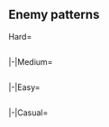 {{Notice|The following enemy patterns and ship drops were auto-generated and currently are under review.<br>Use with caution!}}
==Enemy patterns==
<!--
AUTOGENERATED, leave a comment on this subpage if you have found any issues (incorrect or missing info, non-optimal order, etc.)
-->
{{Section}}
<tabber>
Hard=
{{Event/Map|
{{Event/MapNode|A|Hard|x=90|y=143}}
{{Event/MapNode|B|Hard|x=97|y=200}}
{{Event/MapNode|C|Hard|x=105|y=260}}
{{Event/MapNode|D|Hard|x=148|y=198}}
{{Event/MapNode|E|Hard|x=183|y=109}}
{{Event/MapNode|F|Hard|x=194|y=170}}
{{Event/MapNode|G|Hard|x=190|y=212}}
{{Event/MapNode|H|Hard|x=240|y=189}}
{{Event/MapNode|I|Hard|x=300|y=205}}
{{Event/MapNode|J|Hard|x=340|y=190}}
{{Event/MapNode|K|Hard|x=355|y=295}}
{{Event/MapNode|L|Hard|x=395|y=135}}
{{Event/MapNode|M|Hard|x=412|y=175}}
{{Event/MapNode|N|Hard|x=450|y=285}}
{{Event/MapNode|O|Hard|x=454|y=160}}
{{Event/MapNode|P|Hard|x=480|y=230}}
{{Event/MapNode|Q|Hard|x=504|y=300}}
{{Event/MapNode|R|Hard|x=515|y=105}}
{{Event/MapNode|S|Hard|x=523|y=205}}
{{Event/MapNode|T|Hard|x=580|y=305}}
{{Event/MapNode|U|Hard|x=585|y=180}}
}}
<div class="scrollable" style="width:800px;max-height:400px;overflow:auto;">
{{NodeInfo
|AB
|Raid
|Diamond
|Standard Carrier Wo-Class/Flagship IV
|Standard Carrier Wo-Class/Flagship
|Standard Carrier Wo-Class/Flagship
|Battleship Ta-Class/Elite
|Heavy Cruiser Ne-Class/Elite
|Heavy Cruiser Ne-Class/Elite
|-
|AB
|Raid
|Diamond
|Aircraft Carrier Princess/III
|Standard Carrier Wo-Class/Flagship IV
|Standard Carrier Wo-Class/Flagship
|Battleship Ta-Class/Elite
|Heavy Cruiser Ne-Class/Elite
|Heavy Cruiser Ne-Class/Elite
|-
|AB
|Raid
|Diamond
|Aircraft Carrier Princess/IV
|Standard Carrier Wo-Class/Flagship IV
|Standard Carrier Wo-Class/Flagship IV
|Battleship Ta-Class/Flagship
|Heavy Cruiser Ne-Class/Elite
|Heavy Cruiser Ne-Class/Elite
}}
{{NodeInfo|diff=Hard|name=深海潜水艦 通商破壊部隊 III群
|A
|Normal
|{{TooltipSimple|Echelon|19% (4025/21147)}}<br>{{TooltipSimple|Line Abreast|14% (3062/21147)}}
|Submarine Ka-Class/Elite
|Submarine Ka-Class/Elite
|Submarine Ka-Class
|Submarine Ka-Class
|-
|A
|Normal
|{{TooltipSimple|Echelon|19% (4098/21147)}}<br>{{TooltipSimple|Line Abreast|19% (4044/21147)}}
|Submarine Ka-Class/Elite
|Submarine Ka-Class/Elite
|Submarine Ka-Class/Elite
|Submarine Ka-Class
|-
|A
|Normal
|{{TooltipSimple|Echelon|14% (2946/21147)}}<br>{{TooltipSimple|Line Abreast|14% (2972/21147)}}
|Submarine Ka-Class/Elite
|Submarine Ka-Class/Elite
|Submarine Ka-Class/Elite
|Submarine Ka-Class/Elite
}}
{{NodeInfo|diff=Hard|name=深海通商破壊部隊 支援戦闘団
|B
|Normal
|{{TooltipSimple|Line Ahead|45% (7851/17556)}}<br>{{TooltipSimple|Double Line|30% (5328/17556)}}<br>{{TooltipSimple|Echelon|25% (4377/17556)}}
|Submarine Ka-Class/Elite
|Submarine Ka-Class/Elite
|Light Cruiser Tsu-Class/Elite
|Destroyer Ro-Class/Late Model Elite
|Destroyer Ro-Class/Late Model
|Destroyer Ro-Class/Late Model
}}
{{NodeInfo|diff=Hard|name=深海潜水艦 通商破壊部隊 II群
|C
|Normal
|{{TooltipSimple|Echelon|9% (116/1309)}}<br>{{TooltipSimple|Line Abreast|9% (123/1309)}}
|Submarine So-Class/Elite
|Submarine So-Class
|Submarine So-Class
|Submarine So-Class
|Submarine So-Class
|-
|C
|Normal
|{{TooltipSimple|Echelon|22% (283/1309)}}<br>{{TooltipSimple|Line Abreast|20% (259/1309)}}
|Submarine So-Class/Elite
|Submarine So-Class/Elite
|Submarine So-Class
|Submarine So-Class
|Submarine So-Class
|-
|C
|Normal
|{{TooltipSimple|Echelon|20% (268/1309)}}<br>{{TooltipSimple|Line Abreast|20% (260/1309)}}
|Submarine So-Class/Elite
|Submarine So-Class/Elite
|Submarine So-Class/Elite
|Submarine So-Class
|Submarine So-Class
}}
{{NodeInfo|diff=Hard|name=深海任務部隊 艦載機群
|D
|Defense
|{{TooltipSimple|Diamond|25% (2800/11074)}}
|Standard Carrier Wo-Class/Kai Flagship II
|Light Carrier Nu-Class/Elite
|Light Carrier Nu-Class/Elite
|Light Cruiser Tsu-Class/Elite
|Destroyer Ha-Class/Late Model
|Destroyer Ha-Class/Late Model
|-
|D
|Defense
|{{TooltipSimple|Diamond|45% (4992/11074)}}
|Standard Carrier Wo-Class/Kai Flagship II
|Light Carrier Nu-Class/Elite II
|Light Carrier Nu-Class/Elite
|Light Cruiser Tsu-Class/Elite
|Destroyer Ha-Class/Late Model
|Destroyer Ha-Class/Late Model
|-
|D
|Defense
|{{TooltipSimple|Diamond|30% (3282/11074)}}
|Standard Carrier Wo-Class/Kai Flagship II
|Light Carrier Nu-Class/Elite II
|Light Carrier Nu-Class/Elite II
|Light Cruiser Tsu-Class/Elite
|Destroyer Ha-Class/Late Model
|Destroyer Ha-Class/Late Model
}}
{{NodeInfo|diff=Hard|name=深海潜水艦 通商破壊部隊 I群
|F
|Normal
|{{TooltipSimple|Echelon|10% (1053/10338)}}<br>{{TooltipSimple|Line Abreast|10% (1056/10338)}}
|Submarine So-Class/Elite
|Submarine So-Class
|Submarine So-Class
|Submarine So-Class
|Submarine So-Class
|-
|F
|Normal
|{{TooltipSimple|Echelon|20% (2017/10338)}}<br>{{TooltipSimple|Line Abreast|20% (2059/10338)}}
|Submarine So-Class/Elite
|Submarine So-Class/Elite
|Submarine So-Class
|Submarine So-Class
|Submarine So-Class
|-
|F
|Normal
|{{TooltipSimple|Echelon|20% (2061/10338)}}<br>{{TooltipSimple|Line Abreast|20% (2092/10338)}}
|Submarine So-Class/Elite
|Submarine So-Class/Elite
|Submarine So-Class/Elite
|Submarine So-Class
|Submarine So-Class
}}
{{NodeInfo|diff=Hard|name=深海任務部隊 艦載機群
|G
|Defense
|{{TooltipSimple|Diamond|25% (2187/8670)}}
|Aircraft Carrier Princess/III
|Light Cruiser Tsu-Class/Elite
|Destroyer Ha-Class/Late Model
|Destroyer Ha-Class/Late Model
|Destroyer Ha-Class/Late Model
|Destroyer Ha-Class/Late Model
|-
|G
|Defense
|{{TooltipSimple|Diamond|45% (3873/8670)}}
|Aircraft Carrier Princess/III
|Light Carrier Nu-Class/Elite II
|Light Cruiser Tsu-Class/Elite
|Destroyer Ha-Class/Late Model
|Destroyer Ha-Class/Late Model
|Destroyer Ha-Class/Late Model
|-
|G
|Defense
|{{TooltipSimple|Diamond|30% (2610/8670)}}
|Aircraft Carrier Princess/III
|Light Carrier Nu-Class/Elite II
|Light Carrier Nu-Class/Elite II
|Light Cruiser Tsu-Class/Elite
|Destroyer Ha-Class/Late Model
|Destroyer Ha-Class/Late Model
}}
{{NodeInfo|diff=Hard|name=深海任務部隊 護衛空母群
|I
|Normal
|{{TooltipSimple|Diamond|44% (7/16)}}
|Light Carrier Nu-Class/Kai Flagship IV
|Light Carrier Nu-Class/Elite II
|Light Carrier Nu-Class/Elite II
|Light Cruiser Tsu-Class/Elite
|Destroyer Ha-Class/Late Model
|Destroyer Ha-Class/Late Model
|-
|I
|Normal
|{{TooltipSimple|Diamond|31% (5/16)}}
|Light Carrier Nu-Class/Kai Flagship IV
|Light Carrier Nu-Class/Flagship III
|Light Carrier Nu-Class/Flagship III
|Light Cruiser Tsu-Class/Elite
|Destroyer Ha-Class/Late Model
|Destroyer Ha-Class/Late Model
|-
|I
|Normal
|{{TooltipSimple|Diamond|25% (4/16)}}
|Light Carrier Nu-Class/Kai Flagship IV
|Light Carrier Nu-Class/Flagship III
|Light Carrier Nu-Class/Flagship III
|Light Carrier Nu-Class/Flagship III
|Destroyer Ha-Class/Late Model
|Destroyer Ha-Class/Late Model
}}
{{NodeInfo|diff=Hard|name=深海任務部隊 護衛空母群
|J
|Defense
|{{TooltipSimple|Diamond|35% (24413/69765)}}
|Light Carrier Nu-Class/Kai Flagship IV
|Light Carrier Nu-Class/Elite II
|Light Carrier Nu-Class/Elite II
|Light Cruiser Tsu-Class/Elite
|Destroyer Ha-Class/Late Model
|Destroyer Ha-Class/Late Model
|-
|J
|Defense
|{{TooltipSimple|Diamond|40% (27883/69765)}}
|Light Carrier Nu-Class/Kai Flagship IV
|Light Carrier Nu-Class/Flagship III
|Light Carrier Nu-Class/Flagship III
|Light Cruiser Tsu-Class/Elite
|Destroyer Ha-Class/Late Model
|Destroyer Ha-Class/Late Model
|-
|J
|Defense
|{{TooltipSimple|Diamond|25% (17469/69765)}}
|Light Carrier Nu-Class/Kai Flagship IV
|Light Carrier Nu-Class/Flagship III
|Light Carrier Nu-Class/Flagship III
|Light Carrier Nu-Class/Flagship III
|Destroyer Ha-Class/Late Model
|Destroyer Ha-Class/Late Model
}}
{{NodeInfo|diff=Hard|name=深海任務部隊 空母群
|K
|Defense
|{{TooltipSimple|Diamond|25% (3275/13068)}}
|Standard Carrier Wo-Class/Kai Flagship II
|Light Carrier Nu-Class/Elite
|Light Carrier Nu-Class/Elite
|Light Cruiser Tsu-Class/Elite
|Destroyer Ha-Class/Late Model
|Destroyer Ha-Class/Late Model
|-
|K
|Defense
|{{TooltipSimple|Diamond|45% (5927/13068)}}
|Standard Carrier Wo-Class/Kai Flagship II
|Light Carrier Nu-Class/Elite II
|Light Carrier Nu-Class/Elite
|Light Cruiser Tsu-Class/Elite
|Destroyer Ha-Class/Late Model
|Destroyer Ha-Class/Late Model
|-
|K
|Defense
|{{TooltipSimple|Diamond|30% (3866/13068)}}
|Standard Carrier Wo-Class/Kai Flagship II
|Light Carrier Nu-Class/Elite II
|Light Carrier Nu-Class/Elite II
|Light Cruiser Tsu-Class/Elite
|Destroyer Ha-Class/Late Model
|Destroyer Ha-Class/Late Model
}}
{{NodeInfo|diff=Hard|name=深海潜水部隊 任務部隊付属群
|M
|Normal
|{{TooltipSimple|Echelon|28% (22/80)}}
|Submarine So-Class/Elite
|Submarine So-Class/Elite
|Submarine So-Class/Elite
|Submarine So-Class
|Submarine So-Class
|-
|M
|Normal
|{{TooltipSimple|Echelon|28% (22/80)}}
|Submarine So-Class/Elite
|Submarine So-Class/Elite
|Submarine So-Class/Elite
|Submarine So-Class/Elite
|Submarine So-Class/Elite
|-
|M
|Normal
|{{TooltipSimple|Echelon|19% (15/80)}}
|Submarine So-Class/Flagship
|Submarine So-Class/Elite
|Submarine So-Class/Elite
|Submarine So-Class/Elite
|Submarine So-Class/Elite
|-
|M
|Normal
|{{TooltipSimple|Echelon|26% (21/80)}}
|Submarine So-Class/Flagship
|Submarine So-Class/Flagship
|Submarine So-Class/Elite
|Submarine So-Class/Elite
|Submarine So-Class/Elite
}}
{{NodeInfo|diff=Hard|name=深海任務部隊 空母群
|N
|Normal
|{{TooltipSimple|Diamond|25% (16686/67831)}}
|Standard Carrier Wo-Class/Kai Flagship II
|Light Carrier Nu-Class/Elite
|Light Carrier Nu-Class/Elite
|Light Cruiser Tsu-Class/Elite
|Destroyer Ha-Class/Late Model
|Destroyer Ha-Class/Late Model
|-
|N
|Normal
|{{TooltipSimple|Diamond|45% (30622/67831)}}
|Standard Carrier Wo-Class/Kai Flagship II
|Light Carrier Nu-Class/Elite II
|Light Carrier Nu-Class/Elite
|Light Cruiser Tsu-Class/Elite
|Destroyer Ha-Class/Late Model
|Destroyer Ha-Class/Late Model
|-
|N
|Normal
|{{TooltipSimple|Diamond|30% (20523/67831)}}
|Standard Carrier Wo-Class/Kai Flagship II
|Light Carrier Nu-Class/Elite II
|Light Carrier Nu-Class/Elite II
|Light Cruiser Tsu-Class/Elite
|Destroyer Ha-Class/Late Model
|Destroyer Ha-Class/Late Model
}}
{{NodeInfo|diff=Hard|name=深海任務部隊 艦載機群
|O
|Defense
|{{TooltipSimple|Diamond|40% (113/282)}}
|Aircraft Carrier Princess/III
|Standard Carrier Wo-Class/Flagship IV
|Standard Carrier Wo-Class/Flagship
|Battleship Ta-Class/Elite
|Heavy Cruiser Ne-Class/Elite
|Heavy Cruiser Ne-Class/Elite
|-
|O
|Defense
|{{TooltipSimple|Diamond|44% (124/282)}}
|Aircraft Carrier Princess/IV
|Standard Carrier Wo-Class/Flagship IV
|Standard Carrier Wo-Class/Flagship IV
|Battleship Ta-Class/Flagship
|Heavy Cruiser Ne-Class/Elite
|Heavy Cruiser Ne-Class/Elite
|-
|O
|Defense
|{{TooltipSimple|Diamond|16% (45/282)}}
|Aircraft Carrier Princess/IV
|Standard Carrier Wo-Class/Kai Flagship IV
|Standard Carrier Wo-Class/Kai Flagship IV
|Battleship Ta-Class/Flagship
|Heavy Cruiser Ne-Class/Elite
|Heavy Cruiser Ne-Class/Elite
}}
{{NodeInfo|diff=Hard|name=深海任務部隊 空母II群
|P
|Normal
|{{TooltipSimple|Diamond|25% (987/3982)}}
|Standard Carrier Wo-Class/Kai Flagship II
|Light Carrier Nu-Class/Elite II
|Light Carrier Nu-Class/Elite II
|Destroyer Ha-Class/Late Model
|Destroyer Ha-Class/Late Model
|Destroyer Ha-Class/Late Model
|-
|P
|Normal
|{{TooltipSimple|Diamond|45% (1779/3982)}}
|Standard Carrier Wo-Class/Kai Flagship II
|Light Carrier Nu-Class/Elite II
|Light Carrier Nu-Class/Elite II
|Light Cruiser Tsu-Class/Elite
|Destroyer Ha-Class/Late Model
|Destroyer Ha-Class/Late Model
|-
|P
|Normal
|{{TooltipSimple|Diamond|31% (1216/3982)}}
|Standard Carrier Wo-Class/Kai Flagship II
|Light Carrier Nu-Class/Flagship III
|Light Carrier Nu-Class/Flagship III
|Light Cruiser Tsu-Class/Elite
|Destroyer Ha-Class/Late Model
|Destroyer Ha-Class/Late Model
}}
{{NodeInfo|diff=Hard|name=深海任務部隊 艦載機群
|Q
|Defense
|{{TooltipSimple|Diamond|26% (16643/64405)}}
|Aircraft Carrier Princess/III
|Standard Carrier Wo-Class/Flagship IV
|Standard Carrier Wo-Class/Flagship
|Battleship Ta-Class/Elite
|Heavy Cruiser Ne-Class/Elite
|Heavy Cruiser Ne-Class/Elite
|-
|Q
|Defense
|{{TooltipSimple|Diamond|49% (31385/64405)}}
|Aircraft Carrier Princess/IV
|Standard Carrier Wo-Class/Flagship IV
|Standard Carrier Wo-Class/Flagship IV
|Battleship Ta-Class/Flagship
|Heavy Cruiser Ne-Class/Elite
|Heavy Cruiser Ne-Class/Elite
|-
|Q
|Defense
|{{TooltipSimple|Diamond|25% (16377/64405)}}
|Aircraft Carrier Princess/IV
|Standard Carrier Wo-Class/Kai Flagship IV
|Standard Carrier Wo-Class/Kai Flagship IV
|Battleship Ta-Class/Flagship
|Heavy Cruiser Ne-Class/Elite
|Heavy Cruiser Ne-Class/Elite
}}
{{NodeInfo|diff=Hard|name=深海任務部隊 空母I群
|S
|Normal
|{{TooltipSimple|Diamond|25% (14693/59390)}}
|Standard Carrier Wo-Class/Kai Flagship IV
|Light Carrier Nu-Class/Elite II
|Light Carrier Nu-Class/Elite II
|Light Cruiser Tsu-Class/Elite
|Destroyer Ha-Class/Late Model
|Destroyer Ha-Class/Late Model
|-
|S
|Normal
|{{TooltipSimple|Diamond|45% (26841/59390)}}
|Standard Carrier Wo-Class/Kai Flagship IV
|Light Carrier Nu-Class/Flagship III
|Light Carrier Nu-Class/Elite II
|Light Cruiser Tsu-Class/Elite
|Destroyer Ha-Class/Late Model
|Destroyer Ha-Class/Late Model
|-
|S
|Normal
|{{TooltipSimple|Diamond|30% (17856/59390)}}
|Standard Carrier Wo-Class/Kai Flagship IV
|Light Carrier Nu-Class/Flagship III
|Light Carrier Nu-Class/Flagship III
|Light Cruiser Tsu-Class/Elite
|Destroyer Ha-Class/Late Model
|Destroyer Ha-Class/Late Model
}}
{{NodeInfo|diff=Hard|name=深海任務部隊 第二戦闘群旗艦
|U
|Boss
|{{TooltipSimple|Cruising<br>Formation 4|76% (40604/53559)}}
|Aircraft Carrier Princess/IV
|Standard Carrier Wo-Class/Flagship IV
|Standard Carrier Wo-Class/Flagship IV
|Battleship Ta-Class/Flagship
|Heavy Cruiser Ne-Class/Elite
|Heavy Cruiser Ne-Class/Elite
|Light Cruiser He-Class/Flagship
|Light Cruiser Tsu-Class/Elite
|Destroyer Ha-Class/Late Model
|Destroyer Ha-Class/Late Model
|Destroyer Ha-Class/Late Model
|Destroyer Ha-Class/Late Model
|-
|U
|Boss
|{{TooltipSimple|Cruising<br>Formation 4|24% (12955/53559)}}<br>(Final)
|Aircraft Carrier Princess/IV
|Standard Carrier Wo-Class/Kai Flagship IV
|Standard Carrier Wo-Class/Kai Flagship IV
|Battleship Ta-Class/Flagship
|Heavy Cruiser Ne-Class/Elite
|Heavy Cruiser Ne-Class/Elite
|Light Cruiser He-Class/Flagship
|Light Cruiser Tsu-Class/Elite
|Destroyer Ha-Class/Late Model Elite
|Destroyer Ha-Class/Late Model Elite
|Destroyer Ha-Class/Late Model Elite
|Destroyer Ha-Class/Late Model Elite
}}
</div> <!-- overflow -->
|-|Medium=
{{Event/Map|
{{Event/MapNode|A|Medium|x=90|y=143}}
{{Event/MapNode|B|Medium|x=97|y=200}}
{{Event/MapNode|C|Medium|x=105|y=260}}
{{Event/MapNode|D|Medium|x=148|y=198}}
{{Event/MapNode|E|Medium|x=183|y=109}}
{{Event/MapNode|F|Medium|x=194|y=170}}
{{Event/MapNode|G|Medium|x=190|y=212}}
{{Event/MapNode|H|Medium|x=240|y=189}}
{{Event/MapNode|I|Medium|x=300|y=205}}
{{Event/MapNode|J|Medium|x=340|y=190}}
{{Event/MapNode|K|Medium|x=355|y=295}}
{{Event/MapNode|L|Medium|x=395|y=135}}
{{Event/MapNode|M|Medium|x=412|y=175}}
{{Event/MapNode|N|Medium|x=450|y=285}}
{{Event/MapNode|O|Medium|x=454|y=160}}
{{Event/MapNode|P|Medium|x=480|y=230}}
{{Event/MapNode|Q|Medium|x=504|y=300}}
{{Event/MapNode|R|Medium|x=515|y=105}}
{{Event/MapNode|S|Medium|x=523|y=205}}
{{Event/MapNode|T|Medium|x=580|y=305}}
{{Event/MapNode|U|Medium|x=585|y=180}}
}}
<div class="scrollable" style="width:800px;max-height:400px;overflow:auto;">
{{NodeInfo|diff=Medium|name=深海潜水艦 通商破壊部隊 III群
|A
|Normal
|{{TooltipSimple|Echelon|20% (1144/5725)}}<br>{{TooltipSimple|Line Abreast|20% (1155/5725)}}
|Submarine Ka-Class/Elite
|Submarine Ka-Class
|Submarine Ka-Class
|Submarine Ka-Class
|-
|A
|Normal
|{{TooltipSimple|Echelon|19% (1112/5725)}}<br>{{TooltipSimple|Line Abreast|21% (1175/5725)}}
|Submarine Ka-Class/Elite
|Submarine Ka-Class/Elite
|Submarine Ka-Class
|Submarine Ka-Class
|-
|A
|Normal
|{{TooltipSimple|Echelon|9% (516/5725)}}<br>{{TooltipSimple|Line Abreast|11% (623/5725)}}
|Submarine Ka-Class/Elite
|Submarine Ka-Class/Elite
|Submarine Ka-Class/Elite
|Submarine Ka-Class
}}
{{NodeInfo|diff=Medium|name=深海通商破壊部隊 支援戦闘団
|B
|Normal
|{{TooltipSimple|Line Ahead|40% (1997/4985)}}<br>{{TooltipSimple|Double Line|35% (1741/4985)}}<br>{{TooltipSimple|Echelon|25% (1247/4985)}}
|Submarine Ka-Class/Elite
|Submarine Ka-Class/Elite
|Light Cruiser Tsu-Class
|Destroyer Ro-Class/Late Model
|Destroyer I-Class
|Destroyer I-Class
}}
{{NodeInfo|diff=Medium|name=深海潜水艦 通商破壊部隊 II群
|C
|Normal
|{{TooltipSimple|Echelon|21% (57/276)}}<br>{{TooltipSimple|Line Abreast|18% (50/276)}}
|Submarine So-Class/Elite
|Submarine So-Class
|Submarine So-Class
|Submarine So-Class
|-
|C
|Normal
|{{TooltipSimple|Echelon|20% (56/276)}}<br>{{TooltipSimple|Line Abreast|24% (65/276)}}
|Submarine So-Class/Elite
|Submarine So-Class
|Submarine So-Class
|Submarine So-Class
|Submarine So-Class
|-
|C
|Normal
|{{TooltipSimple|Echelon|8% (23/276)}}<br>{{TooltipSimple|Line Abreast|9% (25/276)}}
|Submarine So-Class/Elite
|Submarine So-Class/Elite
|Submarine So-Class
|Submarine So-Class
|Submarine So-Class
}}
{{NodeInfo|diff=Medium|name=深海任務部隊 艦載機群
|D
|Defense
|{{TooltipSimple|Diamond|25% (1050/4245)}}
|Standard Carrier Wo-Class/Flagship III
|Light Carrier Nu-Class
|Light Carrier Nu-Class
|Light Cruiser Tsu-Class
|Destroyer Ro-Class/Late Model
|Destroyer Ro-Class/Late Model
|-
|D
|Defense
|{{TooltipSimple|Diamond|45% (1923/4245)}}
|Standard Carrier Wo-Class/Flagship III
|Light Carrier Nu-Class/Elite
|Light Carrier Nu-Class
|Light Cruiser Tsu-Class
|Destroyer Ro-Class/Late Model
|Destroyer Ro-Class/Late Model
|-
|D
|Defense
|{{TooltipSimple|Diamond|30% (1272/4245)}}
|Standard Carrier Wo-Class/Flagship III
|Light Carrier Nu-Class/Elite
|Light Carrier Nu-Class/Elite
|Light Cruiser Tsu-Class
|Destroyer Ro-Class/Late Model
|Destroyer Ro-Class/Late Model
}}
{{NodeInfo|diff=Medium|name=深海潜水艦 通商破壊部隊 I群
|F
|Normal
|{{TooltipSimple|Echelon|21% (850/4073)}}<br>{{TooltipSimple|Line Abreast|20% (811/4073)}}
|Submarine So-Class/Elite
|Submarine So-Class
|Submarine So-Class
|Submarine So-Class
|-
|F
|Normal
|{{TooltipSimple|Echelon|19% (771/4073)}}<br>{{TooltipSimple|Line Abreast|19% (784/4073)}}
|Submarine So-Class/Elite
|Submarine So-Class
|Submarine So-Class
|Submarine So-Class
|Submarine So-Class
|-
|F
|Normal
|{{TooltipSimple|Echelon|10% (423/4073)}}<br>{{TooltipSimple|Line Abreast|11% (434/4073)}}
|Submarine So-Class/Elite
|Submarine So-Class/Elite
|Submarine So-Class
|Submarine So-Class
|Submarine So-Class
}}
{{NodeInfo|diff=Medium|name=深海任務部隊 艦載機群
|G
|Defense
|{{TooltipSimple|Diamond|24% (877/3589)}}
|Aircraft Carrier Princess/II
|Light Cruiser Tsu-Class
|Destroyer Ro-Class/Late Model
|Destroyer Ro-Class/Late Model
|Destroyer Ro-Class/Late Model
|Destroyer Ro-Class/Late Model
|-
|G
|Defense
|{{TooltipSimple|Diamond|46% (1643/3589)}}
|Aircraft Carrier Princess/II
|Light Carrier Nu-Class/Elite
|Light Cruiser Tsu-Class
|Destroyer Ro-Class/Late Model
|Destroyer Ro-Class/Late Model
|Destroyer Ro-Class/Late Model
|-
|G
|Defense
|{{TooltipSimple|Diamond|30% (1069/3589)}}
|Aircraft Carrier Princess/II
|Light Carrier Nu-Class/Elite II
|Light Carrier Nu-Class/Elite
|Light Cruiser Tsu-Class
|Destroyer Ro-Class/Late Model
|Destroyer Ro-Class/Late Model
}}
{{NodeInfo|diff=Medium|name=深海任務部隊 護衛空母群
|I
|Normal
|{{TooltipSimple|Diamond|34% (36/106)}}
|Light Carrier Nu-Class/Kai Flagship IV
|Light Carrier Nu-Class/Elite
|Light Carrier Nu-Class/Elite
|Light Cruiser Tsu-Class
|Destroyer Ro-Class/Late Model
|Destroyer Ro-Class/Late Model
|-
|I
|Normal
|{{TooltipSimple|Diamond|45% (48/106)}}
|Light Carrier Nu-Class/Kai Flagship IV
|Light Carrier Nu-Class/Elite II
|Light Carrier Nu-Class/Elite II
|Light Cruiser Tsu-Class
|Destroyer Ro-Class/Late Model
|Destroyer Ro-Class/Late Model
|-
|I
|Normal
|{{TooltipSimple|Diamond|21% (22/106)}}
|Light Carrier Nu-Class/Kai Flagship IV
|Light Carrier Nu-Class/Elite II
|Light Carrier Nu-Class/Elite II
|Light Carrier Nu-Class/Elite II
|Destroyer Ro-Class/Late Model
|Destroyer Ro-Class/Late Model
}}
{{NodeInfo|diff=Medium|name=深海任務部隊 護衛空母群
|J
|Defense
|{{TooltipSimple|Diamond|35% (8942/25243)}}
|Light Carrier Nu-Class/Kai Flagship IV
|Light Carrier Nu-Class/Elite
|Light Carrier Nu-Class/Elite
|Light Cruiser Tsu-Class
|Destroyer Ro-Class/Late Model
|Destroyer Ro-Class/Late Model
|-
|J
|Defense
|{{TooltipSimple|Diamond|40% (10024/25243)}}
|Light Carrier Nu-Class/Kai Flagship IV
|Light Carrier Nu-Class/Elite II
|Light Carrier Nu-Class/Elite II
|Light Cruiser Tsu-Class
|Destroyer Ro-Class/Late Model
|Destroyer Ro-Class/Late Model
|-
|J
|Defense
|{{TooltipSimple|Diamond|25% (6277/25243)}}
|Light Carrier Nu-Class/Kai Flagship IV
|Light Carrier Nu-Class/Elite II
|Light Carrier Nu-Class/Elite II
|Light Carrier Nu-Class/Elite II
|Destroyer Ro-Class/Late Model
|Destroyer Ro-Class/Late Model
}}
{{NodeInfo|diff=Medium|name=深海任務部隊 空母群
|K
|Defense
|{{TooltipSimple|Diamond|26% (1527/5895)}}
|Standard Carrier Wo-Class/Flagship III
|Light Carrier Nu-Class
|Light Carrier Nu-Class
|Light Cruiser Tsu-Class
|Destroyer Ro-Class/Late Model
|Destroyer Ro-Class/Late Model
|-
|K
|Defense
|{{TooltipSimple|Diamond|45% (2630/5895)}}
|Standard Carrier Wo-Class/Flagship III
|Light Carrier Nu-Class/Elite
|Light Carrier Nu-Class
|Light Cruiser Tsu-Class
|Destroyer Ro-Class/Late Model
|Destroyer Ro-Class/Late Model
|-
|K
|Defense
|{{TooltipSimple|Diamond|29% (1738/5895)}}
|Standard Carrier Wo-Class/Flagship III
|Light Carrier Nu-Class/Elite
|Light Carrier Nu-Class/Elite
|Light Cruiser Tsu-Class
|Destroyer Ro-Class/Late Model
|Destroyer Ro-Class/Late Model
}}
{{NodeInfo|diff=Medium|name=深海潜水部隊 任務部隊付属群
|M
|Normal
|{{TooltipSimple|Echelon|19% (52/273)}}
|Submarine So-Class/Elite
|Submarine So-Class
|Submarine So-Class
|Submarine So-Class
|-
|M
|Normal
|{{TooltipSimple|Echelon|31% (85/273)}}
|Submarine So-Class/Elite
|Submarine So-Class/Elite
|Submarine So-Class
|Submarine So-Class
|-
|M
|Normal
|{{TooltipSimple|Echelon|32% (86/273)}}
|Submarine So-Class/Elite
|Submarine So-Class/Elite
|Submarine So-Class
|Submarine So-Class
|Submarine So-Class
|-
|M
|Normal
|{{TooltipSimple|Echelon|18% (50/273)}}
|Submarine So-Class/Elite
|Submarine So-Class/Elite
|Submarine So-Class/Elite
|Submarine So-Class
|Submarine So-Class
}}
{{NodeInfo|diff=Medium|name=深海任務部隊 空母群
|N
|Normal
|{{TooltipSimple|Diamond|25% (6082/24606)}}
|Standard Carrier Wo-Class/Flagship III
|Light Carrier Nu-Class
|Light Carrier Nu-Class
|Light Cruiser Tsu-Class
|Destroyer Ro-Class/Late Model
|Destroyer Ro-Class/Late Model
|-
|N
|Normal
|{{TooltipSimple|Diamond|45% (11083/24606)}}
|Standard Carrier Wo-Class/Flagship III
|Light Carrier Nu-Class/Elite
|Light Carrier Nu-Class
|Light Cruiser Tsu-Class
|Destroyer Ro-Class/Late Model
|Destroyer Ro-Class/Late Model
|-
|N
|Normal
|{{TooltipSimple|Diamond|30% (7441/24606)}}
|Standard Carrier Wo-Class/Flagship III
|Light Carrier Nu-Class/Elite
|Light Carrier Nu-Class/Elite
|Light Cruiser Tsu-Class
|Destroyer Ro-Class/Late Model
|Destroyer Ro-Class/Late Model
}}
{{NodeInfo|diff=Medium|name=深海任務部隊 艦載機群
|O
|Defense
|{{TooltipSimple|Diamond|43% (358/835)}}
|Aircraft Carrier Princess/II
|Standard Carrier Wo-Class/Flagship
|Standard Carrier Wo-Class/Elite
|Battleship Ta-Class
|Heavy Cruiser Ne-Class
|Heavy Cruiser Ne-Class
|-
|O
|Defense
|{{TooltipSimple|Diamond|37% (313/835)}}
|Aircraft Carrier Princess/II
|Standard Carrier Wo-Class/Flagship
|Standard Carrier Wo-Class/Flagship
|Battleship Ta-Class
|Heavy Cruiser Ne-Class
|Heavy Cruiser Ne-Class
|-
|O
|Defense
|{{TooltipSimple|Diamond|20% (164/835)}}
|Aircraft Carrier Princess/III
|Standard Carrier Wo-Class/Flagship
|Standard Carrier Wo-Class/Flagship
|Battleship Ta-Class/Elite
|Heavy Cruiser Ne-Class/Elite
|Heavy Cruiser Ne-Class/Elite
}}
{{NodeInfo|diff=Medium|name=深海任務部隊 空母II群
|P
|Normal
|{{TooltipSimple|Diamond|46% (895/1948)}}
|Standard Carrier Wo-Class/Flagship IV
|Light Carrier Nu-Class/Elite II
|Light Cruiser Tsu-Class
|Destroyer Ro-Class/Late Model
|Destroyer Ro-Class/Late Model
|Destroyer I-Class
|-
|P
|Normal
|{{TooltipSimple|Diamond|24% (465/1948)}}
|Standard Carrier Wo-Class/Flagship IV
|Light Carrier Nu-Class/Elite
|Light Carrier Nu-Class/Elite
|Destroyer Ro-Class/Late Model
|Destroyer Ro-Class/Late Model
|Destroyer I-Class
|-
|P
|Normal
|{{TooltipSimple|Diamond|30% (588/1948)}}
|Standard Carrier Wo-Class/Flagship IV
|Light Carrier Nu-Class/Elite II
|Light Carrier Nu-Class/Elite II
|Light Cruiser Tsu-Class
|Destroyer Ro-Class/Late Model
|Destroyer Ro-Class/Late Model
}}
{{NodeInfo|diff=Medium|name=深海任務部隊 艦載機群
|Q
|Defense
|{{TooltipSimple|Diamond|36% (8339/22978)}}
|Aircraft Carrier Princess/II
|Standard Carrier Wo-Class/Flagship
|Standard Carrier Wo-Class/Elite
|Battleship Ta-Class
|Heavy Cruiser Ne-Class
|Heavy Cruiser Ne-Class
|-
|Q
|Defense
|{{TooltipSimple|Diamond|45% (10315/22978)}}
|Aircraft Carrier Princess/II
|Standard Carrier Wo-Class/Flagship
|Standard Carrier Wo-Class/Flagship
|Battleship Ta-Class
|Heavy Cruiser Ne-Class
|Heavy Cruiser Ne-Class
|-
|Q
|Defense
|{{TooltipSimple|Diamond|19% (4324/22978)}}
|Aircraft Carrier Princess/III
|Standard Carrier Wo-Class/Flagship
|Standard Carrier Wo-Class/Flagship
|Battleship Ta-Class/Elite
|Heavy Cruiser Ne-Class/Elite
|Heavy Cruiser Ne-Class/Elite
}}
{{NodeInfo|diff=Medium|name=深海任務部隊 空母I群
|S
|Normal
|{{TooltipSimple|Diamond|25% (5647/22654)}}
|Standard Carrier Wo-Class/Flagship IV
|Light Carrier Nu-Class/Elite
|Light Cruiser Tsu-Class
|Destroyer Ro-Class/Late Model
|Destroyer Ro-Class/Late Model
|Destroyer Ro-Class/Late Model
|-
|S
|Normal
|{{TooltipSimple|Diamond|45% (10152/22654)}}
|Standard Carrier Wo-Class/Flagship IV
|Light Carrier Nu-Class/Elite II
|Light Cruiser Tsu-Class
|Destroyer Ro-Class/Late Model
|Destroyer Ro-Class/Late Model
|Destroyer Ro-Class/Late Model
|-
|S
|Normal
|{{TooltipSimple|Diamond|30% (6855/22654)}}
|Standard Carrier Wo-Class/Flagship IV
|Light Carrier Nu-Class/Elite II
|Light Carrier Nu-Class/Elite II
|Light Cruiser Tsu-Class
|Destroyer Ro-Class/Late Model
|Destroyer Ro-Class/Late Model
}}
{{NodeInfo|diff=Medium|name=深海任務部隊 第二戦闘群旗艦
|U
|Boss
|{{TooltipSimple|Cruising<br>Formation 4|81% (17077/21114)}}
|Aircraft Carrier Princess/III
|Standard Carrier Wo-Class/Flagship
|Standard Carrier Wo-Class/Flagship
|Battleship Ta-Class/Elite
|Heavy Cruiser Ne-Class/Elite
|Heavy Cruiser Ne-Class/Elite
|Light Cruiser Ho-Class/Flagship
|Light Cruiser Tsu-Class
|Destroyer Ro-Class/Late Model
|Destroyer I-Class
|Destroyer I-Class
|Destroyer I-Class
|-
|U
|Boss
|{{TooltipSimple|Cruising<br>Formation 4|19% (4037/21114)}}<br>(Final)
|Aircraft Carrier Princess/III
|Standard Carrier Wo-Class/Flagship IV
|Standard Carrier Wo-Class/Flagship IV
|Battleship Ta-Class/Elite
|Heavy Cruiser Ne-Class/Elite
|Heavy Cruiser Ne-Class/Elite
|Light Cruiser Ho-Class/Flagship
|Light Cruiser Tsu-Class
|Destroyer Ro-Class/Late Model
|Destroyer Ro-Class/Late Model
|Destroyer I-Class
|Destroyer I-Class
}}
</div> <!-- overflow -->
|-|Easy=
{{Event/Map|
{{Event/MapNode|A|Easy|x=90|y=143}}
{{Event/MapNode|B|Easy|x=97|y=200}}
{{Event/MapNode|C|Easy|x=105|y=260}}
{{Event/MapNode|D|Easy|x=148|y=198}}
{{Event/MapNode|E|Easy|x=183|y=109}}
{{Event/MapNode|F|Easy|x=194|y=170}}
{{Event/MapNode|G|Easy|x=190|y=212}}
{{Event/MapNode|H|Easy|x=240|y=189}}
{{Event/MapNode|I|Easy|x=300|y=205}}
{{Event/MapNode|J|Easy|x=340|y=190}}
{{Event/MapNode|K|Easy|x=355|y=295}}
{{Event/MapNode|L|Easy|x=395|y=135}}
{{Event/MapNode|M|Easy|x=412|y=175}}
{{Event/MapNode|N|Easy|x=450|y=285}}
{{Event/MapNode|O|Easy|x=454|y=160}}
{{Event/MapNode|P|Easy|x=480|y=230}}
{{Event/MapNode|Q|Easy|x=504|y=300}}
{{Event/MapNode|R|Easy|x=515|y=105}}
{{Event/MapNode|S|Easy|x=523|y=205}}
{{Event/MapNode|T|Easy|x=580|y=305}}
{{Event/MapNode|U|Easy|x=585|y=180}}
}}
<div class="scrollable" style="width:800px;max-height:400px;overflow:auto;">
{{NodeInfo|diff=Easy|name=深海潜水艦 通商破壊部隊 III群
|A
|Normal
|{{TooltipSimple|Echelon|41% (1173/2855)}}
|Submarine Ka-Class
|Submarine Ka-Class
|Submarine Ka-Class
|Submarine Ka-Class
|-
|A
|Normal
|{{TooltipSimple|Echelon|30% (859/2855)}}<br>{{TooltipSimple|Line Abreast|29% (823/2855)}}
|Submarine Ka-Class/Elite
|Submarine Ka-Class
|Submarine Ka-Class
|Submarine Ka-Class
}}
{{NodeInfo|diff=Easy|name=深海通商破壊部隊 支援戦闘団
|B
|Normal
|{{TooltipSimple|Line Ahead|34% (877/2544)}}<br>{{TooltipSimple|Double Line|46% (1174/2544)}}<br>{{TooltipSimple|Echelon|19% (493/2544)}}
|Submarine Ka-Class/Elite
|Submarine Ka-Class
|Destroyer I-Class/Late Model
|Destroyer I-Class
|Destroyer I-Class
|Destroyer I-Class
}}
{{NodeInfo|diff=Easy|name=深海潜水艦 通商破壊部隊 II群
|C
|Normal
|{{TooltipSimple|Echelon|56% (9/16)}}
|Submarine So-Class
|Submarine So-Class
|Submarine So-Class
|Submarine So-Class
|-
|C
|Normal
|{{TooltipSimple|Echelon|31% (5/16)}}<br>{{TooltipSimple|Line Abreast|13% (2/16)}}
|Submarine So-Class/Elite
|Submarine So-Class
|Submarine So-Class
|Submarine So-Class
}}
{{NodeInfo|diff=Easy|name=深海任務部隊 艦載機群
|D
|Defense
|{{TooltipSimple|Diamond|50% (1193/2375)}}
|Standard Carrier Wo-Class/Elite
|Light Carrier Nu-Class
|Light Carrier Nu-Class
|Light Cruiser Tsu-Class
|Destroyer I-Class
|Destroyer I-Class
|-
|D
|Defense
|{{TooltipSimple|Diamond|25% (604/2375)}}
|Standard Carrier Wo-Class/Flagship
|Light Carrier Nu-Class
|Light Carrier Nu-Class
|Light Cruiser Tsu-Class
|Destroyer I-Class
|Destroyer I-Class
|-
|D
|Defense
|{{TooltipSimple|Diamond|24% (578/2375)}}
|Standard Carrier Wo-Class/Flagship
|Light Carrier Nu-Class/Elite
|Light Carrier Nu-Class/Elite
|Light Cruiser Tsu-Class
|Destroyer I-Class
|Destroyer I-Class
}}
{{NodeInfo|diff=Easy|name=深海潜水艦 通商破壊部隊 I群
|F
|Normal
|{{TooltipSimple|Echelon|38% (887/2319)}}
|Submarine So-Class
|Submarine So-Class
|Submarine So-Class
|Submarine So-Class
|-
|F
|Normal
|{{TooltipSimple|Echelon|31% (715/2319)}}<br>{{TooltipSimple|Line Abreast|31% (717/2319)}}
|Submarine So-Class/Elite
|Submarine So-Class
|Submarine So-Class
|Submarine So-Class
}}
{{NodeInfo|diff=Easy|name=深海任務部隊 艦載機群
|G
|Defense
|{{TooltipSimple|Diamond|49% (1121/2272)}}
|Light Carrier Nu-Class/Flagship II
|Light Cruiser Tsu-Class
|Destroyer I-Class/Late Model
|Destroyer I-Class/Late Model
|Destroyer I-Class
|Destroyer I-Class
|-
|G
|Defense
|{{TooltipSimple|Diamond|25% (573/2272)}}
|Aircraft Carrier Princess/II
|Light Cruiser Tsu-Class
|Destroyer I-Class/Late Model
|Destroyer I-Class/Late Model
|Destroyer I-Class
|Destroyer I-Class
|-
|G
|Defense
|{{TooltipSimple|Diamond|25% (578/2272)}}
|Aircraft Carrier Princess/II
|Light Carrier Nu-Class/Elite
|Light Cruiser Tsu-Class
|Destroyer I-Class/Late Model
|Destroyer I-Class
|Destroyer I-Class
}}
{{NodeInfo|diff=Easy|name=深海任務部隊 護衛空母群
|I
|Normal
|{{TooltipSimple|Diamond|35% (77/220)}}
|Light Carrier Nu-Class/Kai Elite III
|Light Carrier Nu-Class/Elite
|Light Cruiser Tsu-Class
|Destroyer I-Class/Late Model
|Destroyer I-Class
|Destroyer I-Class
|-
|I
|Normal
|{{TooltipSimple|Diamond|35% (76/220)}}
|Light Carrier Nu-Class/Kai Elite III
|Light Carrier Nu-Class/Elite
|Light Carrier Nu-Class/Elite
|Light Cruiser Tsu-Class
|Destroyer I-Class/Late Model
|Destroyer I-Class
|-
|I
|Normal
|{{TooltipSimple|Diamond|30% (67/220)}}
|Light Carrier Nu-Class/Kai Elite III
|Light Carrier Nu-Class/Elite II
|Light Carrier Nu-Class/Elite
|Light Carrier Nu-Class/Elite
|Destroyer I-Class/Late Model
|Destroyer I-Class/Late Model
}}
{{NodeInfo|diff=Easy|name=深海任務部隊 護衛空母群
|J
|Defense
|{{TooltipSimple|Diamond|36% (5921/16662)}}
|Light Carrier Nu-Class/Kai Elite III
|Light Carrier Nu-Class/Elite
|Light Cruiser Tsu-Class
|Destroyer I-Class/Late Model
|Destroyer I-Class
|Destroyer I-Class
|-
|J
|Defense
|{{TooltipSimple|Diamond|40% (6652/16662)}}
|Light Carrier Nu-Class/Kai Elite III
|Light Carrier Nu-Class/Elite
|Light Carrier Nu-Class/Elite
|Light Cruiser Tsu-Class
|Destroyer I-Class/Late Model
|Destroyer I-Class
|-
|J
|Defense
|{{TooltipSimple|Diamond|25% (4089/16662)}}
|Light Carrier Nu-Class/Kai Elite III
|Light Carrier Nu-Class/Elite II
|Light Carrier Nu-Class/Elite
|Light Carrier Nu-Class/Elite
|Destroyer I-Class/Late Model
|Destroyer I-Class/Late Model
}}
{{NodeInfo|diff=Easy|name=深海任務部隊 空母群
|K
|Defense
|{{TooltipSimple|Diamond|50% (2129/4233)}}
|Standard Carrier Wo-Class/Elite
|Light Carrier Nu-Class
|Light Carrier Nu-Class
|Light Cruiser Tsu-Class
|Destroyer I-Class
|Destroyer I-Class
|-
|K
|Defense
|{{TooltipSimple|Diamond|26% (1088/4233)}}
|Standard Carrier Wo-Class/Flagship
|Light Carrier Nu-Class
|Light Carrier Nu-Class
|Light Cruiser Tsu-Class
|Destroyer I-Class
|Destroyer I-Class
|-
|K
|Defense
|{{TooltipSimple|Diamond|24% (1016/4233)}}
|Standard Carrier Wo-Class/Flagship
|Light Carrier Nu-Class/Elite
|Light Carrier Nu-Class/Elite
|Light Cruiser Tsu-Class
|Destroyer I-Class
|Destroyer I-Class
}}
{{NodeInfo|diff=Easy|name=深海潜水部隊 任務部隊付属群
|M
|Normal
|{{TooltipSimple|Echelon|13% (58/463)}}
|Submarine So-Class
|Submarine So-Class
|Submarine So-Class
|-
|M
|Normal
|{{TooltipSimple|Echelon|33% (154/463)}}
|Submarine So-Class
|Submarine So-Class
|Submarine So-Class
|Submarine So-Class
|-
|M
|Normal
|{{TooltipSimple|Echelon|26% (121/463)}}
|Submarine So-Class/Elite
|Submarine So-Class
|Submarine So-Class
|Submarine So-Class
|-
|M
|Normal
|{{TooltipSimple|Echelon|28% (130/463)}}
|Submarine So-Class/Elite
|Submarine So-Class/Elite
|Submarine So-Class
|Submarine So-Class
}}
{{NodeInfo|diff=Easy|name=深海任務部隊 空母群
|N
|Normal
|{{TooltipSimple|Diamond|49% (7969/16258)}}
|Standard Carrier Wo-Class/Elite
|Light Carrier Nu-Class
|Light Carrier Nu-Class
|Light Cruiser Tsu-Class
|Destroyer I-Class
|Destroyer I-Class
|-
|N
|Normal
|{{TooltipSimple|Diamond|25% (4072/16258)}}
|Standard Carrier Wo-Class/Flagship
|Light Carrier Nu-Class
|Light Carrier Nu-Class
|Light Cruiser Tsu-Class
|Destroyer I-Class
|Destroyer I-Class
|-
|N
|Normal
|{{TooltipSimple|Diamond|26% (4217/16258)}}
|Standard Carrier Wo-Class/Flagship
|Light Carrier Nu-Class/Elite
|Light Carrier Nu-Class/Elite
|Light Cruiser Tsu-Class
|Destroyer I-Class
|Destroyer I-Class
}}
{{NodeInfo|diff=Easy|name=深海任務部隊 艦載機群
|O
|Defense
|{{TooltipSimple|Diamond|39% (497/1282)}}
|Aircraft Carrier Princess/II
|Standard Carrier Wo-Class
|Standard Carrier Wo-Class
|Battleship Ta-Class
|Heavy Cruiser Ri-Class
|Heavy Cruiser Ri-Class
|-
|O
|Defense
|{{TooltipSimple|Diamond|28% (359/1282)}}
|Aircraft Carrier Princess/II
|Standard Carrier Wo-Class/Elite
|Standard Carrier Wo-Class
|Battleship Ta-Class
|Heavy Cruiser Ri-Class
|Heavy Cruiser Ri-Class
|-
|O
|Defense
|{{TooltipSimple|Diamond|33% (426/1282)}}
|Aircraft Carrier Princess/II
|Standard Carrier Wo-Class/Elite
|Standard Carrier Wo-Class/Elite
|Battleship Ta-Class
|Heavy Cruiser Ri-Class
|Heavy Cruiser Ri-Class
}}
{{NodeInfo|diff=Easy|name=深海任務部隊 空母II群
|P
|Normal
|{{TooltipSimple|Diamond|25% (485/1971)}}
|Standard Carrier Wo-Class/Flagship III
|Light Cruiser Tsu-Class
|Destroyer I-Class/Late Model
|Destroyer I-Class
|Destroyer I-Class
|Destroyer I-Class
|-
|P
|Normal
|{{TooltipSimple|Diamond|46% (901/1971)}}
|Standard Carrier Wo-Class/Flagship III
|Light Carrier Nu-Class/Elite
|Light Cruiser Tsu-Class
|Destroyer I-Class/Late Model
|Destroyer I-Class
|Destroyer I-Class
|-
|P
|Normal
|{{TooltipSimple|Diamond|30% (585/1971)}}
|Standard Carrier Wo-Class/Flagship III
|Light Carrier Nu-Class/Elite
|Light Carrier Nu-Class/Elite
|Light Cruiser Tsu-Class
|Destroyer I-Class/Late Model
|Destroyer I-Class/Late Model
}}
{{NodeInfo|diff=Easy|name=深海任務部隊 艦載機群
|Q
|Defense
|{{TooltipSimple|Diamond|31% (4552/14888)}}
|Aircraft Carrier Princess/II
|Standard Carrier Wo-Class
|Standard Carrier Wo-Class
|Battleship Ta-Class
|Heavy Cruiser Ri-Class
|Heavy Cruiser Ri-Class
|-
|Q
|Defense
|{{TooltipSimple|Diamond|34% (5116/14888)}}
|Aircraft Carrier Princess/II
|Standard Carrier Wo-Class/Elite
|Standard Carrier Wo-Class
|Battleship Ta-Class
|Heavy Cruiser Ri-Class
|Heavy Cruiser Ri-Class
|-
|Q
|Defense
|{{TooltipSimple|Diamond|35% (5220/14888)}}
|Aircraft Carrier Princess/II
|Standard Carrier Wo-Class/Elite
|Standard Carrier Wo-Class/Elite
|Battleship Ta-Class
|Heavy Cruiser Ri-Class
|Heavy Cruiser Ri-Class
}}
{{NodeInfo|diff=Easy|name=深海任務部隊 空母I群
|S
|Normal
|{{TooltipSimple|Diamond|25% (3775/15173)}}
|Standard Carrier Wo-Class/Flagship IV
|Light Cruiser Tsu-Class
|Destroyer I-Class/Late Model
|Destroyer I-Class/Late Model
|Destroyer I-Class
|Destroyer I-Class
|-
|S
|Normal
|{{TooltipSimple|Diamond|45% (6793/15173)}}
|Standard Carrier Wo-Class/Flagship IV
|Light Carrier Nu-Class/Elite
|Light Cruiser Tsu-Class
|Destroyer I-Class/Late Model
|Destroyer I-Class/Late Model
|Destroyer I-Class
|-
|S
|Normal
|{{TooltipSimple|Diamond|30% (4605/15173)}}
|Standard Carrier Wo-Class/Flagship IV
|Light Carrier Nu-Class/Elite
|Light Carrier Nu-Class/Elite
|Light Cruiser Tsu-Class
|Destroyer I-Class/Late Model
|Destroyer I-Class/Late Model
}}
{{NodeInfo|diff=Easy|name=深海任務部隊 第二戦闘群旗艦
|U
|Boss
|{{TooltipSimple|Cruising<br>Formation 4|85% (11814/13901)}}
|Aircraft Carrier Princess/II
|Standard Carrier Wo-Class/Elite
|Standard Carrier Wo-Class/Elite
|Battleship Ta-Class
|Heavy Cruiser Ne-Class
|Heavy Cruiser Ne-Class
|Light Cruiser Ho-Class/Flagship
|Light Cruiser Tsu-Class
|Destroyer I-Class
|Destroyer I-Class
|Destroyer I-Class
|Destroyer I-Class
|-
|U
|Boss
|{{TooltipSimple|Cruising<br>Formation 4|15% (2087/13901)}}<br>(Final)
|Aircraft Carrier Princess/II
|Standard Carrier Wo-Class/Flagship
|Standard Carrier Wo-Class/Flagship
|Battleship Ta-Class
|Heavy Cruiser Ne-Class
|Heavy Cruiser Ne-Class
|Light Cruiser Ho-Class/Flagship
|Light Cruiser Tsu-Class
|Destroyer I-Class/Late Model
|Destroyer I-Class
|Destroyer I-Class
|Destroyer I-Class
}}
</div> <!-- overflow -->
|-|Casual=
{{Event/Map|
{{Event/MapNode|A|Casual|x=90|y=143}}
{{Event/MapNode|B|Casual|x=97|y=200}}
{{Event/MapNode|C|Casual|x=105|y=260}}
{{Event/MapNode|D|Casual|x=148|y=198}}
{{Event/MapNode|E|Casual|x=183|y=109}}
{{Event/MapNode|F|Casual|x=194|y=170}}
{{Event/MapNode|G|Casual|x=190|y=212}}
{{Event/MapNode|H|Casual|x=240|y=189}}
{{Event/MapNode|I|Casual|x=300|y=205}}
{{Event/MapNode|J|Casual|x=340|y=190}}
{{Event/MapNode|K|Casual|x=355|y=295}}
{{Event/MapNode|L|Casual|x=395|y=135}}
{{Event/MapNode|M|Casual|x=412|y=175}}
{{Event/MapNode|N|Casual|x=450|y=285}}
{{Event/MapNode|O|Casual|x=454|y=160}}
{{Event/MapNode|P|Casual|x=480|y=230}}
{{Event/MapNode|Q|Casual|x=504|y=300}}
{{Event/MapNode|R|Casual|x=515|y=105}}
{{Event/MapNode|S|Casual|x=523|y=205}}
{{Event/MapNode|T|Casual|x=580|y=305}}
{{Event/MapNode|U|Casual|x=585|y=180}}
}}
<div class="scrollable" style="width:800px;max-height:400px;overflow:auto;">
{{NodeInfo|diff=Casual|name=深海潜水艦 通商破壊部隊 III群
|A
|Normal
|{{TooltipSimple|Echelon|100% (558/558)}}
|Submarine Ka-Class
|Submarine Ka-Class
|Submarine Ka-Class
|Submarine Ka-Class
}}
{{NodeInfo|diff=Casual|name=深海通商破壊部隊 支援戦闘団
|B
|Normal
|{{TooltipSimple|Double Line|50% (4/8)}}<br>{{TooltipSimple|Echelon|50% (4/8)}}
|Submarine Ka-Class/Elite
|Submarine Ka-Class
|Destroyer I-Class/Late Model
|Destroyer I-Class
|Destroyer I-Class
|Destroyer I-Class
}}
{{NodeInfo|diff=Casual|name=深海潜水艦 通商破壊部隊 II群
|C
|Normal
|{{TooltipSimple|Echelon|100% (5/5)}}
|Submarine So-Class
|Submarine So-Class
|Submarine So-Class
|Submarine So-Class
}}
{{NodeInfo|diff=Casual|name=深海任務部隊 艦載機群
|D
|Defense
|{{TooltipSimple|Diamond|72% (365/509)}}
|Standard Carrier Wo-Class/Elite
|Light Carrier Nu-Class
|Light Carrier Nu-Class
|Light Cruiser Tsu-Class
|Destroyer I-Class
|Destroyer I-Class
|-
|D
|Defense
|{{TooltipSimple|Diamond|28% (144/509)}}
|Standard Carrier Wo-Class/Flagship
|Light Carrier Nu-Class
|Light Carrier Nu-Class
|Light Cruiser Tsu-Class
|Destroyer I-Class
|Destroyer I-Class
}}
{{NodeInfo|diff=Casual|name=深海潜水艦 通商破壊部隊 I群
|F
|Normal
|{{TooltipSimple|Echelon|100% (482/482)}}
|Submarine So-Class
|Submarine So-Class
|Submarine So-Class
|Submarine So-Class
}}
{{NodeInfo|diff=Casual|name=深海任務部隊 艦載機群
|G
|Defense
|{{TooltipSimple|Diamond|72% (338/467)}}
|Light Carrier Nu-Class/Flagship II
|Light Cruiser Tsu-Class
|Destroyer I-Class/Late Model
|Destroyer I-Class/Late Model
|Destroyer I-Class
|Destroyer I-Class
|-
|G
|Defense
|{{TooltipSimple|Diamond|28% (129/467)}}
|Aircraft Carrier Princess/II
|Light Cruiser Tsu-Class
|Destroyer I-Class/Late Model
|Destroyer I-Class/Late Model
|Destroyer I-Class
|Destroyer I-Class
}}
{{NodeInfo|diff=Casual|name=深海任務部隊 護衛空母群
|I
|Normal
|{{TooltipSimple|Diamond|76% (68/89)}}
|Light Carrier Nu-Class/Kai Elite III
|Light Carrier Nu-Class/Elite
|Light Cruiser Tsu-Class
|Destroyer I-Class/Late Model
|Destroyer I-Class
|Destroyer I-Class
|-
|I
|Normal
|{{TooltipSimple|Diamond|24% (21/89)}}
|Light Carrier Nu-Class/Kai Elite III
|Light Carrier Nu-Class/Elite
|Light Carrier Nu-Class/Elite
|Light Cruiser Tsu-Class
|Destroyer I-Class/Late Model
|Destroyer I-Class
}}
{{NodeInfo|diff=Casual|name=深海任務部隊 護衛空母群
|J
|Defense
|{{TooltipSimple|Diamond|65% (3147/4811)}}
|Light Carrier Nu-Class/Kai Elite III
|Light Carrier Nu-Class/Elite
|Light Cruiser Tsu-Class
|Destroyer I-Class/Late Model
|Destroyer I-Class
|Destroyer I-Class
|-
|J
|Defense
|{{TooltipSimple|Diamond|35% (1664/4811)}}
|Light Carrier Nu-Class/Kai Elite III
|Light Carrier Nu-Class/Elite
|Light Carrier Nu-Class/Elite
|Light Cruiser Tsu-Class
|Destroyer I-Class/Late Model
|Destroyer I-Class
}}
{{NodeInfo|diff=Casual|name=深海任務部隊 空母群
|K
|Defense
|{{TooltipSimple|Diamond|70% (552/787)}}
|Standard Carrier Wo-Class/Elite
|Light Carrier Nu-Class
|Light Carrier Nu-Class
|Light Cruiser Tsu-Class
|Destroyer I-Class
|Destroyer I-Class
|-
|K
|Defense
|{{TooltipSimple|Diamond|30% (235/787)}}
|Standard Carrier Wo-Class/Flagship
|Light Carrier Nu-Class
|Light Carrier Nu-Class
|Light Cruiser Tsu-Class
|Destroyer I-Class
|Destroyer I-Class
}}
{{NodeInfo|diff=Casual|name=深海潜水部隊 任務部隊付属群
|M
|Normal
|{{TooltipSimple|Echelon|37% (42/113)}}
|Submarine So-Class
|Submarine So-Class
|Submarine So-Class
|-
|M
|Normal
|{{TooltipSimple|Echelon|32% (36/113)}}
|Submarine So-Class
|Submarine So-Class
|Submarine So-Class
|Submarine So-Class
|-
|M
|Normal
|{{TooltipSimple|Echelon|31% (35/113)}}
|Submarine So-Class/Elite
|Submarine So-Class
|Submarine So-Class
|Submarine So-Class
}}
{{NodeInfo|diff=Casual|name=深海任務部隊 空母群
|N
|Normal
|{{TooltipSimple|Diamond|69% (3221/4646)}}
|Standard Carrier Wo-Class/Elite
|Light Carrier Nu-Class
|Light Carrier Nu-Class
|Light Cruiser Tsu-Class
|Destroyer I-Class
|Destroyer I-Class
|-
|N
|Normal
|{{TooltipSimple|Diamond|31% (1425/4646)}}
|Standard Carrier Wo-Class/Flagship
|Light Carrier Nu-Class
|Light Carrier Nu-Class
|Light Cruiser Tsu-Class
|Destroyer I-Class
|Destroyer I-Class
}}
{{NodeInfo|diff=Casual|name=深海任務部隊 艦載機群
|O
|Defense
|{{TooltipSimple|Diamond|70% (325/464)}}
|Aircraft Carrier Princess/II
|Standard Carrier Wo-Class
|Standard Carrier Wo-Class
|Battleship Ta-Class
|Heavy Cruiser Ri-Class
|Heavy Cruiser Ri-Class
|-
|O
|Defense
|{{TooltipSimple|Diamond|30% (139/464)}}
|Aircraft Carrier Princess/II
|Standard Carrier Wo-Class/Elite
|Standard Carrier Wo-Class
|Battleship Ta-Class
|Heavy Cruiser Ri-Class
|Heavy Cruiser Ri-Class
}}
{{NodeInfo|diff=Casual|name=深海任務部隊 空母II群
|P
|Normal
|{{TooltipSimple|Diamond|58% (243/417)}}
|Standard Carrier Wo-Class/Flagship III
|Light Cruiser Tsu-Class
|Destroyer I-Class/Late Model
|Destroyer I-Class
|Destroyer I-Class
|Destroyer I-Class
|-
|P
|Normal
|{{TooltipSimple|Diamond|42% (174/417)}}
|Standard Carrier Wo-Class/Flagship III
|Light Carrier Nu-Class/Elite
|Light Cruiser Tsu-Class
|Destroyer I-Class/Late Model
|Destroyer I-Class
|Destroyer I-Class
}}
{{NodeInfo|diff=Casual|name=深海任務部隊 艦載機群
|Q
|Defense
|{{TooltipSimple|Diamond|64% (2658/4122)}}
|Aircraft Carrier Princess/II
|Standard Carrier Wo-Class
|Standard Carrier Wo-Class
|Battleship Ta-Class
|Heavy Cruiser Ri-Class
|Heavy Cruiser Ri-Class
|-
|Q
|Defense
|{{TooltipSimple|Diamond|36% (1464/4122)}}
|Aircraft Carrier Princess/II
|Standard Carrier Wo-Class/Elite
|Standard Carrier Wo-Class
|Battleship Ta-Class
|Heavy Cruiser Ri-Class
|Heavy Cruiser Ri-Class
}}
{{NodeInfo|diff=Casual|name=深海任務部隊 空母I群
|S
|Normal
|{{TooltipSimple|Diamond|61% (2639/4319)}}
|Standard Carrier Wo-Class/Flagship IV
|Light Cruiser Tsu-Class
|Destroyer I-Class/Late Model
|Destroyer I-Class/Late Model
|Destroyer I-Class
|Destroyer I-Class
|-
|S
|Normal
|{{TooltipSimple|Diamond|39% (1680/4319)}}
|Standard Carrier Wo-Class/Flagship IV
|Light Carrier Nu-Class/Elite
|Light Cruiser Tsu-Class
|Destroyer I-Class/Late Model
|Destroyer I-Class/Late Model
|Destroyer I-Class
}}
{{NodeInfo|diff=Casual|name=深海任務部隊 第二戦闘群旗艦
|U
|Boss
|{{TooltipSimple|Cruising<br>Formation 4|90% (3092/3445)}}
|Aircraft Carrier Princess/II
|Standard Carrier Wo-Class
|Standard Carrier Wo-Class
|Battleship Ta-Class
|Heavy Cruiser Ri-Class
|Heavy Cruiser Ri-Class
|Light Cruiser Ho-Class/Elite
|Destroyer I-Class
|Destroyer I-Class
|Destroyer I-Class
|Destroyer I-Class
|Destroyer I-Class
|-
|U
|Boss
|{{TooltipSimple|Cruising<br>Formation 4|10% (353/3445)}}<br>(Final)
|Aircraft Carrier Princess/II
|Standard Carrier Wo-Class/Elite
|Standard Carrier Wo-Class/Elite
|Battleship Ta-Class
|Heavy Cruiser Ri-Class
|Heavy Cruiser Ri-Class
|Light Cruiser Ho-Class/Elite
|Light Cruiser Tsu-Class
|Destroyer I-Class
|Destroyer I-Class
|Destroyer I-Class
|Destroyer I-Class
}}
</div> <!-- overflow -->
</tabber>
{{SectionEnd}}